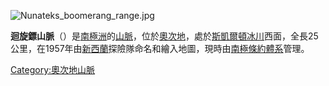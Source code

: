 [[Image:Nunateks_boomerang_range.jpg|right]]
{{coord|-78.45|158.75|region:AQ|display=title}}

'''迴旋鏢山脈'''（{{lang-en|Boomerang Range}}）是[[南極洲|南極洲]]的[[山脈|山脈]]，位於[[奧次地|奧次地]]，處於[[斯凱爾頓冰川|斯凱爾頓冰川]]西面，全長25公里，在1957年由[[新西蘭|新西蘭]]探險隊命名和繪入地圖，現時由[[南極條約體系|南極條約體系]]管理。

{{DEFAULTSORT:Boomerang Range}}
[[Category:奧次地山脈|Category:奧次地山脈]]


{{OatesLand-geo-stub}}
